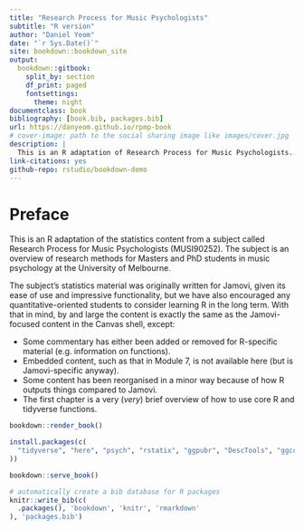 ```yaml
--- 
title: "Research Process for Music Psychologists"
subtitle: "R version"
author: "Daniel Yeom"
date: "`r Sys.Date()`"
site: bookdown::bookdown_site
output: 
  bookdown::gitbook:
    split_by: section
    df_print: paged
    fontsettings:
      theme: night
documentclass: book
bibliography: [book.bib, packages.bib]
url: https://danyeom.github.io/rpmp-book
# cover-image: path to the social sharing image like images/cover.jpg
description: |
  This is an R adaptation of Research Process for Music Psychologists.
link-citations: yes
github-repo: rstudio/bookdown-demo
---
```



# Preface

This is an R adaptation of the statistics content from a subject called Research Process for Music Psychologists (MUSI90252). The subject is an overview of research methods for Masters and PhD students in music psychology at the University of Melbourne.

The subject's statistics material was originally written for Jamovi, given its ease of use and impressive functionality, but we have also encouraged any quantitative-oriented students to consider learning R in the long term. With that in mind, by and large the content is exactly the same as the Jamovi-focused content in the Canvas shell, except:

- Some commentary has either been added or removed for R-specific material (e.g. information on functions).
- Embedded content, such as that in Module 7, is not available here (but is Jamovi-specific anyway).
- Some content has been reorganised in a minor way because of how R outputs things compared to Jamovi. 
- The first chapter is a very (*very*) brief overview of how to use core R and tidyverse functions.



```r
bookdown::render_book()
```
```r
install.packages(c(
  "tidyverse", "here", "psych", "rstatix", "ggpubr", "DescTools", "ggcorrplot", "afex", "emmeans", "effectsize", "lm.beta", "datarium"
))
```


```r
bookdown::serve_book()
```


```r
# automatically create a bib database for R packages
knitr::write_bib(c(
  .packages(), 'bookdown', 'knitr', 'rmarkdown'
), 'packages.bib')
```
